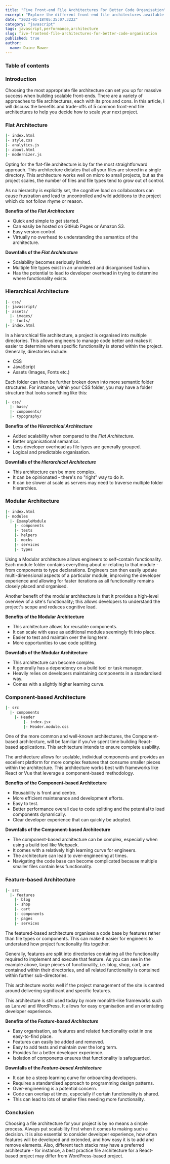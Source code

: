 ```yaml
---
title: "Five Front-end File Architectures For Better Code Organisation"
excerpt: "Explore the different front-end file architectures available to you, including flat, hierarchical, modular, component-based, and feature-based. Consider the size, complexity, and needs of your team when choosing the best file architecture for your project. Find out which approach works best for your project to better organize and maintain your code."
date: "2023-01-18T05:35:07.322Z"
category: "javascript"
tags: javascript,performance,architecture
slug: five-frontend-file-architectures-for-better-code-organisation
published: true
author:
  name: Daine Mawer
---
```


### Table of contents

### Introduction

Choosing the most appropriate file architecture can set you up for massive success when building scalable front-ends. There are a variety of approaches to file architectures, each with its pros and cons. In this article, I will discuss the benefits and trade-offs of 5 common front-end file architectures to help you decide how to scale your next project.

### Flat Architecture

```fileconvention.bash
|- index.html
|- style.css
|- analytics.js
|- about.html
|- modernizer.js
```

Opting for the flat-file architecture is by far the most straightforward approach. This architecture dictates that all your files are stored in a single directory. This architecture works well on micro to small projects, but as the project scales, the number of files and file types tend to grow out of control.

As no hierarchy is explicitly set, the cognitive load on collaborators can cause frustration and lead to uncontrolled and wild additions to the project which do not follow rhyme or reason.

**Benefits of the _Flat Architecture_**

- Quick and simple to get started.
- Can easily be hosted on GitHub Pages or Amazon S3.
- Easy version control.
- Virtually no overhead to understanding the semantics of the architecture.

**Downfalls of the _Flat Architecture_**

- Scalability becomes seriously limited.
- Multiple file types exist in an unordered and disorganised fashion.
- Has the potential to lead to developer overhead in trying to determine where functionality exists.

### Hierarchical Architecture

```bash
|- css/
|- javascript/
|- assets/
  |- images/
  |- fonts/
|- index.html
```

In a hierarchical file architecture, a project is organised into multiple directories. This allows engineers to manage code better and makes it easier to determine where specific functionality is stored within the project. Generally, directories include:

- CSS
- JavaScript
- Assets (Images, Fonts etc.)

Each folder can then be further broken down into more semantic folder structures. For instance, within your CSS folder, you may have a folder structure that looks something like this:

```bash
|- css/
  |- base/
  |- components/
  |- typography/
```

**Benefits of the _Hierarchical Architecture_**

- Added scalability when compared to the _Flat Architecture._
- Better organisational semantics.
- Less developer overhead as file types are generally grouped.
- Logical and predictable organisation.

**Downfalls of the _Hierarchical Architecture_**

- This architecture can be more complex.
- It can be opinionated - there's no "right" way to do it.
- It can be slower at scale as servers may need to traverse multiple folder hierarchies.

### Modular Architecture

```bash
|- index.html
|- modules
  |- ExampleModule
    |- components
    |- tests
    |- helpers
    |- mocks
    |- services
    |- types
```

Using a Modular architecture allows engineers to self-contain functionality. Each module folder contains everything about or relating to that module - from components to type declarations. Engineers can then easily update multi-dimensional aspects of a particular module, improving the developer experience and allowing for faster iterations as all functionality remains closely placed and organised.

Another benefit of the modular architecture is that it provides a high-level overview of a site's functionality; this allows developers to understand the project's scope and reduces cognitive load.

**Benefits of the Modular Architecture**

- This architecture allows for reusable components.
- It can scale with ease as additional modules seemingly fit into place.
- Easier to test and maintain over the long term.
- More opportunities to use code splitting.

**Downfalls of the Modular Architecture**

- This architecture can become complex.
- It generally has a dependency on a build tool or task manager.
- Heavily relies on developers maintaining components in a standardised way.
- Comes with a slightly higher learning curve.

### Component-based Architecture

```bash
|- src
  |- components
    |- Header
    	|- index.jsx
    	|- Header.module.css
```

One of the more common and well-known architectures, the Component-based architecture, will be familiar if you've spent time building React-based applications. This architecture intends to ensure complete usability.

The architecture allows for scalable, individual components and provides an excellent platform for more complex features that consume smaller pieces within the architecture. This architecture works best with frameworks like React or Vue that leverage a component-based methodology.

**Benefits of the Component-based Architecture**

- Reusability is front and centre.
- More efficient maintenance and development efforts.
- Easy to test.
- Better performance overall due to code splitting and the potential to load components dynamically.
- Clear developer experience that can quickly be adopted.

**Downfalls of the Component-based Architecture**

- The component-based architecture can be complex, especially when using a build tool like Webpack.
- It comes with a relatively high learning curve for engineers.
- The architecture can lead to over-engineering at times.
- Navigating the code base can become complicated because multiple smaller files contain less functionality.

### Feature-based Architecture

```bash
|- src
  |- features
    |- blog
    |- shop
    |- cart
    |- components
    |- pages
    |- services
```

The featured-based architecture organises a code base by features rather than file types or components. This can make it easier for engineers to understand how project functionality fits together.

Generally, features are split into directories containing all the functionality required to implement and execute that feature. As you can see in the example above, large pieces of functionality, i.e. blog, shop, cart, are contained within their directories, and all related functionality is contained within further sub-directories.

This architecture works well if the project management of the site is centred around delivering significant and specific features.

This architecture is still used today by more monolith-like frameworks such as Laravel and WordPress. It allows for easy organisation and an orientating developer experience.

**Benefits of the _Feature-based Architecture_**

- Easy organisation, as features and related functionality exist in one easy-to-find place.
- Features can easily be added and removed.
- Easy to add tests and maintain over the long term.
- Provides for a better developer experience.
- Isolation of components ensures that functionality is safeguarded.

**Downfalls of the _Feature-based Architecture_**

- It can be a steep learning curve for onboarding developers.
- Requires a standardised approach to programming design patterns.
- Over-engineering is a potential concern.
- Code can overlap at times, especially if certain functionality is shared.
- This can lead to lots of smaller files needing more functionality.

### Conclusion

Choosing a file architecture for your project is by no means a simple process. Always put scalability first when it comes to making such a decision. It is also essential to consider developer experience, how often features will be developed and extended, and how easy it is to add and remove elements. Also, different tech stacks may have a preferred architecture - for instance, a best practice file architecture for a React-based project may differ from WordPress-based project.
